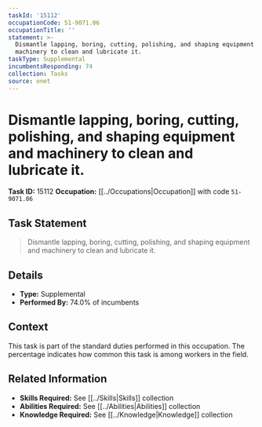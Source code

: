 ```yaml
---
taskId: '15112'
occupationCode: 51-9071.06
occupationTitle: ''
statement: >-
  Dismantle lapping, boring, cutting, polishing, and shaping equipment and
  machinery to clean and lubricate it.
taskType: Supplemental
incumbentsResponding: 74
collection: Tasks
source: onet
---
```

# Dismantle lapping, boring, cutting, polishing, and shaping equipment and machinery to clean and lubricate it.

**Task ID:** 15112
**Occupation:** [[../Occupations|Occupation]] with code `51-9071.06`

## Task Statement

> Dismantle lapping, boring, cutting, polishing, and shaping equipment and machinery to clean and lubricate it.

## Details

- **Type:** Supplemental
- **Performed By:** 74.0% of incumbents

## Context

This task is part of the standard duties performed in this occupation. The percentage indicates how common this task is among workers in the field.

## Related Information

- **Skills Required:** See [[../Skills|Skills]] collection
- **Abilities Required:** See [[../Abilities|Abilities]] collection
- **Knowledge Required:** See [[../Knowledge|Knowledge]] collection
